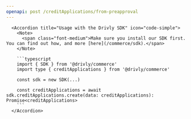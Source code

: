 ```yaml
---
openapi: post /creditApplications/from-preapproval
---
```


      <Accordion title="Usage with the Drivly SDK" icon="code-simple">
        <Note>
          <span class="font-medium">Make sure you install our SDK first. You can find out how, and more [here](/commerce/sdk).</span>
        </Note>

        ```typescript
        import { SDK } from '@drivly/commerce'
        import type { creditApplications } from '@drivly/commerce'

        const sdk = new SDK(...)

        const creditApplications = await sdk.creditApplications.create(data: creditApplications): Promise<creditApplications>
        ```
      </Accordion>
